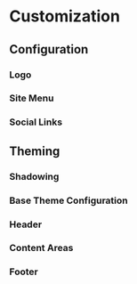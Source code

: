 <SEO title="Page 1" />

# Customization

## Configuration

### Logo

### Site Menu

### Social Links

## Theming

### Shadowing

### Base Theme Configuration

### Header

### Content Areas

### Footer

